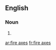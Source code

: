 ==English==

===Noun===
{{head|en|head=[[fire]] [[axe]]s}}

# {{plural of|fire axe}}

[[ar:fire axes]]
[[fr:fire axes]]